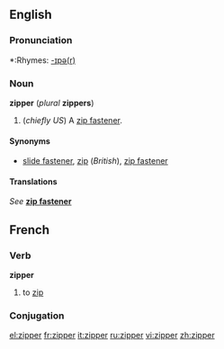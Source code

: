 ==English==

===Pronunciation===
*:Rhymes: [[Rhymes:English:-ɪpə(r)|-ɪpə(r)]]

===Noun===
'''zipper''' (''plural'' '''zippers''')

#(''chiefly US'') A [[zip fastener]].

====Synonyms====
*[[slide fastener]], [[zip]] (''British''), [[zip fastener]]

====Translations====
''See'' '''[[zip fastener]]'''

==French==
===Verb===
'''zipper'''
# to [[zip]]

===Conjugation===
{{fr-conj-er|zipp|avoir}}

[[el:zipper]]
[[fr:zipper]]
[[it:zipper]]
[[ru:zipper]]
[[vi:zipper]]
[[zh:zipper]]